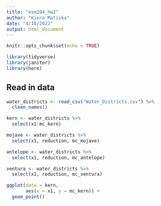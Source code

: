 ```yaml
---
title: "esm204_hw2"
author: "Kiera Matiska"
date: "4/18/2022"
output: html_document
---
```


```r
knitr::opts_chunk$set(echo = TRUE)

library(tidyverse)
library(janitor)
library(here)
```

## Read in data

```r
water_districts <- read_csv("Water_Districts.csv") %>% 
  clean_names()
```

```r
kern <- water_districts %>% 
  select(x1:mc_kern)

mojave <- water_districts %>% 
  select(x1, reduction, mc_mojave)

antelope <- water_districts %>% 
  select(x1, reduction, mc_antelope)

ventura <- water_districts %>% 
  select(x1, reduction, mc_ventura)
```

```r
ggplot(data = kern,
       aes(x = x1, y = mc_kern)) +
  geom_point()
```
